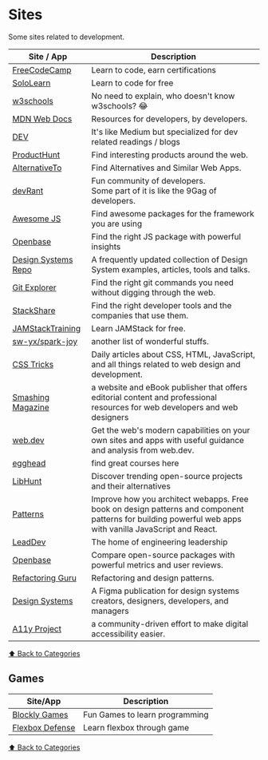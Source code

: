 # Sites

Some sites related to development.

| Site / App                                             | Description                                                                                                                                              |
| ------------------------------------------------------ | -------------------------------------------------------------------------------------------------------------------------------------------------------- |
| [FreeCodeCamp](https://freecodecamp.org)               | Learn to code, earn certifications                                                                                                                       |
| [SoloLearn](https://sololearn.com)                     | Learn to code for free                                                                                                                                   |
| [w3schools](https://w3schools.com)                     | No need to explain, who doesn't know w3schools? 😂                                                                                                       |
| [MDN Web Docs](https://developer.mozilla.org/)         | Resources for developers, by developers.                                                                                                                 |
| [DEV](https://dev.to/)                                 | It's like Medium but specialized for dev related readings / blogs                                                                                        |
| [ProductHunt](https://producthunt.com)                 | Find interesting products around the web.                                                                                                                |
| [AlternativeTo](https://alternativeto.net/)            | Find Alternatives and Similar Web Apps.                                                                                                                  |
| [devRant](https://devrant.com/)                        | Fun community of developers.<br/> Some part of it is like the 9Gag of developers.                                                                        |
| [Awesome JS](https://awesomejs.dev/)                   | Find awesome packages for the framework you are using                                                                                                    |
| [Openbase](https://openbase.io/)                       | Find the right JS package with powerful insights                                                                                                         |
| [Design Systems Repo](https://designsystemsrepo.com/)  | A frequently updated collection of Design System examples, articles, tools and talks.                                                                    |
| [Git Explorer](https://gitexplorer.com/)               | Find the right git commands you need without digging through the web.                                                                                    |
| [StackShare](https://stackshare.io/)                   | Find the right developer tools and the companies that use them.                                                                                          |
| [JAMStackTraining](https://jamstack.training/)         | Learn JAMStack for free.                                                                                                                                 |
| [sw-yx/spark-joy](https://github.com/sw-yx/spark-joy)  | another list of wonderful stuffs.                                                                                                                        |
| [CSS Tricks](https://css-tricks.com/)                  | Daily articles about CSS, HTML, JavaScript, and all things related to web design and development.                                                        |
| [Smashing Magazine](https://www.smashingmagazine.com/) | a website and eBook publisher that offers editorial content and professional resources for web developers and web designers                              |
| [web.dev](https://web.dev/)                            | Get the web's modern capabilities on your own sites and apps with useful guidance and analysis from web.dev.                                             |
| [egghead](https://egghead.io)                          | find great courses here                                                                                                                                  |
| [LibHunt](https://www.libhunt.com/)                    | Discover trending open-source projects and their alternatives                                                                                            |
| [Patterns](https://www.patterns.dev/)                  | Improve how you architect webapps. Free book on design patterns and component patterns for building powerful web apps with vanilla JavaScript and React. |
| [LeadDev](https://leaddev.com/)                        | The home of engineering leadership                                                                                                                       |
| [Openbase](https://openbase.com/)                      | Compare open-source packages with powerful metrics and user reviews.                                                                                     |
| [Refactoring Guru](https://refactoring.guru/)          | Refactoring and design patterns.                                                                                                                         |
| [Design Systems](https://www.designsystems.com/)       | A Figma publication for design systems creators, designers, developers, and managers                                                                     |
| [A11y Project](https://www.a11yproject.com/)           | a community-driven effort to make digital accessibility easier.                                                                                          |

[⬆️ Back to Categories](/bookmarks)

## Games

| Site/App                                          | Description                    |
| ------------------------------------------------- | ------------------------------ |
| [Blockly Games](https://blockly.games/)           | Fun Games to learn programming |
| [Flexbox Defense](http://www.flexboxdefense.com/) | Learn flexbox through game     |

[⬆️ Back to Categories](/bookmarks)

